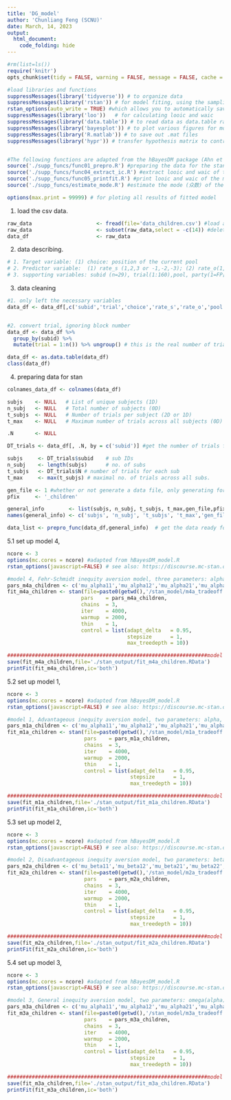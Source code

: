 ---
title: 'DG_model'
author: 'Chunliang Feng (SCNU)'
date: March, 14, 2023
output:
  html_document:
    code_folding: hide
---
```{r setup, include=FALSE}
#rm(list=ls())
require('knitr') 
opts_chunk$set(tidy = FALSE, warning = FALSE, message = FALSE, cache = FALSE)

#load libraries and functions
suppressMessages(library('tidyverse')) # to organize data
suppressMessages(library('rstan')) # for model fiting, using the sampling function
rstan_options(auto_write = TRUE) #which allows you to automatically save a bare version of a compiled Stan program to the hard disk so that it does not need to be recompiled (unless you change it): https://github.com/stan-dev/rstan/wiki/RStan-Getting-Started
suppressMessages(library('loo'))   # for calculating looic and waic
suppressMessages(library('data.table')) # to read data as data.table rather than data.frame.
suppressMessages(library('bayesplot')) # to plot various figures for model checking
suppressMessages(library('R.matlab')) # to save out .mat files
suppressMessages(library('hypr')) # transfer hypothesis matrix to contrast matrix.


#The following functions are adapted from the hBayesDM package (Ahn et al., 2017).
source('./supp_funcs/func01_prepro.R') #preparing the data for the stan:                         change for each project
source('./supp_funcs/func04_extract_ic.R') #extract looic and waic of the model:                 no chnage needed
source('./supp_funcs/func05_printfit.R') #print looic and waic of the model and their weights:   no change needed
source('./supp_funcs/estimate_mode.R') #estimate the mode (众数) of the posterior distribution:  no change needed

options(max.print = 99999) # for ploting all results of fitted model
```

1. load the csv data.
```{r}
raw_data                     <- fread(file='data_children.csv') #load as data.table: https://digitaschools.com/read-csv-in-r-importing-data/
raw_data                     <- subset(raw_data,select = -c(14)) #delete a column,diff from delete a col from data.frame
data_df                      <- raw_data
```

2. data describing.
```{r}
# 1. Target variable: (1) choice: position of the current pool
# 2. Predictor variable:  (1) rate_s (1,2,3 or -1,-2,-3); (2) rate_o(1,2,3 or -1,-2,-3)
# 3. supporting variables: subid (n=29), trial(1:160),pool, party(1=FP[self];2=TP[other]),frame(1=pos;2=neg)
```

3. data cleaning
```{r}

#1. only left the necessary variables
data_df <- data_df[,c('subid','trial','choice','rate_s','rate_o','pool','party','frame')]


#2. convert trial, ignoring block number
data_df <- data_df %>%
  group_by(subid) %>%
  mutate(trial = 1:n()) %>% ungroup() # this is the real number of trials for each subject.

data_df <- as.data.table(data_df)
class(data_df)
```

4. preparing data for stan
```{r data loading}

colnames_data_df <- colnames(data_df)

subjs    <- NULL   # List of unique subjects (1D)
n_subj   <- NULL   # Total number of subjects (0D)
t_subjs  <- NULL   # Number of trials per subject (2D or 1D)
t_max    <- NULL   # Maximum number of trials across all subjects (0D)

.N       <- NULL

DT_trials <- data_df[, .N, by = c('subid')] #get the number of trials for each sub, data.table

subjs     <- DT_trials$subid    # sub IDs
n_subj    <- length(subjs)      # no. of subs
t_subjs   <- DT_trials$N # number of trials for each sub
t_max     <- max(t_subjs) # maximal no. of trials across all subs.

gen_file <- 1 #whether or not generate a data file, only generating for main analysis, not for simulation analysis
pfix     <- '_children'

general_info        <- list(subjs, n_subj, t_subjs, t_max,gen_file,pfix)
names(general_info) <- c('subjs', 'n_subj', 't_subjs', 't_max','gen_file','pfix')

data_list <- prepro_func(data_df,general_info)  # get the data ready for stan; MUST check the 'func01_prepro.R' file in the 'supp_funcs' directory!!!!!!!
```



5.1 set up model 4, 
```{r set up model 4}
ncore <- 3
options(mc.cores = ncore) #adapted from hBayesDM_model.R
rstan_options(javascript=FALSE) # see also: https://discourse.mc-stan.org/t/error-in-open-connection-con-open-mode-timeout-was-reached-github-com/23162/6

#model 4, Fehr-Schmidt inequity aversion model, three parameters: alpha, beta, tau
pars_m4a_children <- c('mu_alpha11','mu_alpha12','mu_alpha21','mu_alpha22','mu_beta11','mu_beta12','mu_beta21','mu_beta22','mu_tau','sigma','alpha11','alpha12','alpha21','alpha22','beta11','beta12','beta21','beta22','tau','log_lik')
fit_m4a_children <- stan(file=paste0(getwd(),'/stan_model/m4a_tradeoff.stan'), data=data_list,
                        pars    = pars_m4a_children,
                        chains  = 3,
                        iter    = 4000,
                        warmup  = 2000,
                        thin    = 1,
                        control = list(adapt_delta   = 0.95,
                                       stepsize      = 1,
                                       max_treedepth = 10))

#################################################################model fit & save model & plots#############################################################
save(fit_m4a_children,file='./stan_output/fit_m4a_children.RData')
printFit(fit_m4a_children,ic='both')

```

5.2 set up model 1, 
```{r set up model 1}
ncore <- 3
options(mc.cores = ncore) #adapted from hBayesDM_model.R
rstan_options(javascript=FALSE) # see also: https://discourse.mc-stan.org/t/error-in-open-connection-con-open-mode-timeout-was-reached-github-com/23162/6

#model 1, Advantageous inequity aversion model, two parameters: alpha, tau
pars_m1a_children <- c('mu_alpha11','mu_alpha12','mu_alpha21','mu_alpha22','mu_tau','sigma','alpha11','alpha12','alpha21','alpha22','tau','log_lik')
fit_m1a_children <- stan(file=paste0(getwd(),'/stan_model/m1a_tradeoff.stan'), data=data_list,
                         pars    = pars_m1a_children,
                         chains  = 3,
                         iter    = 4000,
                         warmup  = 2000,
                         thin    = 1,
                         control = list(adapt_delta   = 0.95,
                                        stepsize      = 1,
                                        max_treedepth = 10))

#################################################################model fit & save model & plots#############################################################
save(fit_m1a_children,file='./stan_output/fit_m1a_children.RData')
printFit(fit_m1a_children,ic='both')


```


5.3 set up model 2, 
```{r set up model 2}
ncore <- 3
options(mc.cores = ncore) #adapted from hBayesDM_model.R
rstan_options(javascript=FALSE) # see also: https://discourse.mc-stan.org/t/error-in-open-connection-con-open-mode-timeout-was-reached-github-com/23162/6

#model 2, Disadvantageous inequity aversion model, two parameters: beta,  tau
pars_m2a_children <- c('mu_beta11','mu_beta12','mu_beta21','mu_beta22','mu_tau','sigma','beta11','beta12','beta21','beta22','tau','log_lik')
fit_m2a_children <- stan(file=paste0(getwd(),'/stan_model/m2a_tradeoff.stan'), data=data_list,
                         pars    = pars_m2a_children,
                         chains  = 3,
                         iter    = 4000,
                         warmup  = 2000,
                         thin    = 1,
                         control = list(adapt_delta   = 0.95,
                                        stepsize      = 1,
                                        max_treedepth = 10))

#################################################################model fit & save model & plots#############################################################
save(fit_m2a_children,file='./stan_output/fit_m2a_children.RData')
printFit(fit_m2a_children,ic='both')


```

5.4 set up model 3, 
```{r set up model 3}
ncore <- 3
options(mc.cores = ncore) #adapted from hBayesDM_model.R
rstan_options(javascript=FALSE) # see also: https://discourse.mc-stan.org/t/error-in-open-connection-con-open-mode-timeout-was-reached-github-com/23162/6

#model 3, General inequity aversion model, two parameters: omega(alpha), tau
pars_m3a_children <- c('mu_alpha11','mu_alpha12','mu_alpha21','mu_alpha22','mu_tau','sigma','alpha11','alpha12','alpha21','alpha22','tau','log_lik')
fit_m3a_children <- stan(file=paste0(getwd(),'/stan_model/m3a_tradeoff.stan'), data=data_list,
                         pars    = pars_m3a_children,
                         chains  = 3,
                         iter    = 4000,
                         warmup  = 2000,
                         thin    = 1,
                         control = list(adapt_delta   = 0.95,
                                        stepsize      = 1,
                                        max_treedepth = 10))

#################################################################model fit & save model & plots#############################################################
save(fit_m3a_children,file='./stan_output/fit_m3a_children.RData')
printFit(fit_m3a_children,ic='both')


```